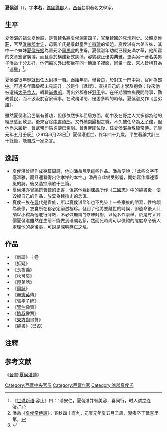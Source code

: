 '''夏侯湛'''（{{bd|243年||291年|6月23日|catIdx=X夏}}），字'''孝若'''，[[譙國|譙國]][[譙郡|譙郡]]人。[[西晉|西晉]]初期著名文學家。

==生平==
夏侯湛的祖父[[夏侯威|夏侯威]]，是[[曹魏|曹魏]]名將[[夏侯淵|夏侯淵]]第四子，官至[[曹魏|魏國]]的[[兗州|兗州]][[刺史|刺史]]。父親[[夏侯莊|夏侯莊]]，官至[[淮南郡|淮南郡]][[太守|太守]]，母親羊氏是景獻皇后[[羊徽瑜|羊徽瑜]]的堂姐。夏侯湛有六弟五妹，其中一个妹妹[[夏侯光姬|夏侯光姬]]為晉元帝[[司馬睿|司馬睿]]的生母。夏侯湛年幼就已經充滿才華，他所寫的文章宏富廣博，而且善於構建新式詞藻，容貌觀止優美典雅，更與另一著名美男子[[潘岳_(晋朝)|潘岳]]十分友好，他們每次外出都坐在同一輛車子裡面，同坐一蓆，京人皆稱其為「連璧」<ref>《[[世说新语|世说新语]]·容止》曰：“潘安仁，夏侯湛并有美容，喜同行，时人谓之连璧。”</ref>。 

夏侯湛很年輕就出任[[太尉|太尉]]掾一職。[[泰始_(西晋)|泰始]]年間，舉賢良，於對策一門中第，官拜為[[郎中_(官位)|郎中]]。可過多年職級都未見調升，於是作《抵疑》，宣揚自己的才學及抱負；後來他被選補[[太子舍人|太子舍人]]，轉職[[尚書郎|尚書郎]]，再出外郡擔任[[野王|野王]]令。在任期間恤撫民間隱事，勤政愛民，而不汲汲於官家瑣事。在政務清閑、優游多暇的時候，夏侯湛又作《昆弟誥》。

雖然夏侯湛治邑屢有善功，但卻依然多年屈居方面，朝中及在野之人大多都為他的經歷感到歎息。後來官除[[中書|中書]][[侍郎|侍郎]]，又外補[[南阳郡|南陽]]相之職。不久被任命為[[太子僕|太子僕]]，但他尚未履新，[[司馬炎|晉武帝司馬炎]]便已駕崩。[[晉惠帝|晉惠帝]]即位後，任夏侯湛為[[散騎常侍|散騎常侍]]。[[元康_(西晋)|元康]]元年五月壬辰<ref>潘岳《[[s:夏侯常侍誄|夏侯常侍誄]]》：春秋四十有九，元康元年夏五月壬辰，寢疾卒于延喜里第。</ref>（291年6月23日<ref>{{Cite web |url=http://sinocal.sinica.edu.tw/ |title=兩千年中西曆換算 |accessdate=2018-02-14 |archive-date=2018-06-15 |archive-url=https://web.archive.org/web/20180615004633/http://sinocal.sinica.edu.tw/ |dead-url=yes }}</ref>）夏侯湛逝世，終年四十九歲。平生著論共計三十餘篇，能自成一家之言。

==逸話==
*夏侯湛曾經作成幾篇周詩，他向潘岳展示這些作品。潘岳便說：「此些文字不僅溫雅，而且還看得出你孝悌的本性。」潘岳自此備受影響，開始寫作講述家風的詩。後又造宗廟歌十三篇。
*夏侯湛亦曾編撰曹魏的史書，但當他看到[[陳壽|陳壽]]所作《[[三國志|三國志]]》中的魏書後，便毀掉自己的作品，放棄為魏撰史的念頭。
*夏侯一族在[[晉|晉]]代是貴族，所以夏侯湛早年也不免染上一些豪族的陋習，性格頗為豪侈，衣食所在都必定窮滋極珍。但到了他將要離世的時候，卻遺命後人只須以小棺為他進行薄斂，不必做無謂的修飾封樹，以免多作豪舉。於是有人評價夏侯湛雖然在生前不能做到砥礪名節，然而死時尚可以儉約的態度命令後人處理他的身後事，可說是深明存亡之理。

==作品==
*《新論》十卷
*《抵疑》
*《長夜謠》
*《秋可哀》
*《昆弟誥》
*《[[周詩|周詩]]》
*《[[辛憲英|辛憲英]]傳》
*《張平子碑》
*《[[管仲|管仲]]像贊》
*《[[鮑叔牙|鮑叔]]像贊》
*《[[東方朔|東方朔]]畫贊》
*《魏書》（已毀）

==注釋==
<references/>

==参考文献==
《[[晉書|晉書]]·[[s:晉書/卷055#夏侯湛|夏侯湛傳]]》

{{DEFAULTSORT:X}}
[[Category:西晋中央官员|Category:西晋中央官员]]
[[Category:西晋作家|Category:西晋作家]]
[[Category:譙郡夏侯氏|Category:譙郡夏侯氏]]